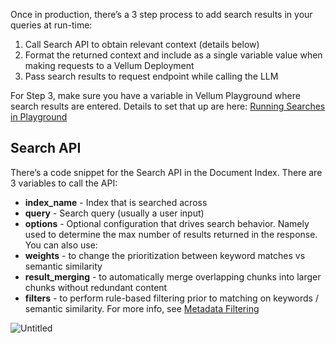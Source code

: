 Once in production, there’s a 3 step process to add search results in your queries at run-time:

1. Call Search API to obtain relevant context (details below)
2. Format the returned context and include as a single variable value when making requests to a Vellum Deployment
3. Pass search results to request endpoint while calling the LLM

For Step 3, make sure you have a variable in Vellum Playground where search results are entered. Details to set that up are here: [Running Searches in Playground](/help-center/documents/running-searches)

## Search API

There’s a code snippet for the Search API in the Document Index. There are 3 variables to call the API:

- **index_name** - Index that is searched across
- **query** - Search query (usually a user input)
- **options** - Optional configuration that drives search behavior. Namely used to 
determine the max number of results returned in the response. You can also use:
- **weights** - to change the prioritization between keyword matches vs semantic similarity
- **result_merging** - to automatically merge overlapping chunks into larger chunks without redundant content
- **filters** - to perform rule-based filtering prior to matching on keywords / semantic similarity. 
For more info, see [Metadata Filtering](/help-center/documents/metadata-filtering)

![Untitled](https://vellum-ai.notion.site/image/https%3A%2F%2Fs3-us-west-2.amazonaws.com%2Fsecure.notion-static.com%2F63476604-59f8-44b4-9094-6d8f628aac5c%2FUntitled.png?table=block&id=20b87da6-3d51-4934-93b8-7ef264c79549&spaceId=71c05e3e-272b-4acf-9889-90a304d95d06&width=1400&userId=&cache=v2)
